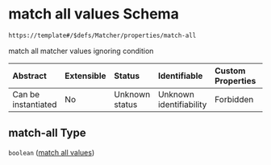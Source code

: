# match all values Schema

```txt
https://template#/$defs/Matcher/properties/match-all
```

match all matcher values ignoring condition

| Abstract            | Extensible | Status         | Identifiable            | Custom Properties | Additional Properties | Access Restrictions | Defined In                                                                             |
| :------------------ | :--------- | :------------- | :---------------------- | :---------------- | :-------------------- | :------------------ | :------------------------------------------------------------------------------------- |
| Can be instantiated | No         | Unknown status | Unknown identifiability | Forbidden         | Allowed               | none                | [nuclei-schema.schema.json\*](../out/nuclei-schema.schema.json "open original schema") |

## match-all Type

`boolean` ([match all values](nuclei-schema-defs-matcher-properties-match-all-values))
